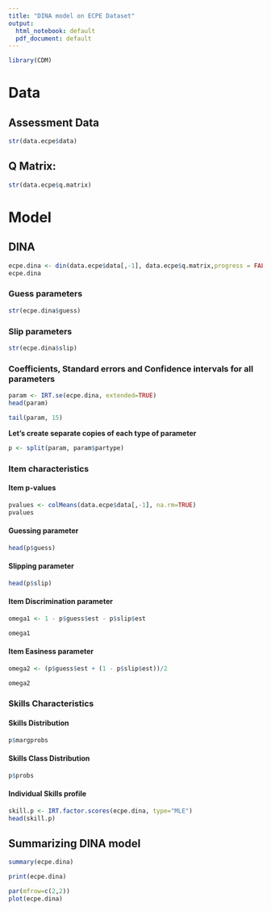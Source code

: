 ```yaml
---
title: "DINA model on ECPE Dataset"
output:
  html_notebook: default
  pdf_document: default
---
```



```r
library(CDM)
```

# Data

## Assessment Data

```r

str(data.ecpe$data)

```


## Q Matrix:

```r

str(data.ecpe$q.matrix)

```

# Model

## DINA
```r

ecpe.dina <- din(data.ecpe$data[,-1], data.ecpe$q.matrix,progress = FALSE)
ecpe.dina
```

### Guess parameters
```r
str(ecpe.dina$guess)

```

### Slip parameters
```r
str(ecpe.dina$slip)

```

### Coefficients, Standard errors and Confidence intervals for all parameters 
```r

param <- IRT.se(ecpe.dina, extended=TRUE) 
head(param)
```


```r

tail(param, 15)

```

**Let's create separate copies of each type of parameter** 

```r

p <- split(param, param$partype)

```

### Item characteristics

#### Item p-values

```r

pvalues <- colMeans(data.ecpe$data[,-1], na.rm=TRUE) 
pvalues
```

#### Guessing parameter

```r

head(p$guess)

```

#### Slipping parameter

```r

head(p$slip)

```

#### Item Discrimination parameter

```r

omega1 <- 1 - p$guess$est - p$slip$est 

omega1 

```

#### Item Easiness parameter

```r

omega2 <- (p$guess$est + (1 - p$slip$est))/2 

omega2 

```

### Skills Characteristics

#### Skills Distribution

```r

p$margprobs

```

#### Skills Class Distribution

```r

p$probs

```

#### Individual Skills profile

```r
skill.p <- IRT.factor.scores(ecpe.dina, type="MLE") 
head(skill.p)
```

## Summarizing DINA model

```r
summary(ecpe.dina)
```

```r
print(ecpe.dina)
```

```r
par(mfrow=c(2,2)) 
plot(ecpe.dina)
```

